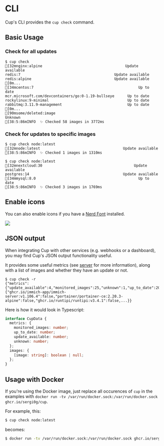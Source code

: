 
# CLI

Cup's CLI provides the `cup check` command.

## Basic Usage

### Check for all updates

```ansi
$ cup check
[32mnginx:alpine                                      Update available
redis:7                                           Update available
redis:alpine                                      Update available
[0m...
[34mcentos:7                                                Up to date
mcr.microsoft.com/devcontainers/go:0-1.19-bullseye      Up to date
rockylinux:9-minimal                                    Up to date
rabbitmq:3.11.9-management                              Up to date
[0m...
[90msome/deleted:image                                         Unknown
[38:5:86mINFO  ✨ Checked 58 images in 3772ms
```

### Check for updates to specific images

```ansi
$ cup check node:latest
[32mnode:latest                                      Update available
[38:5:86mINFO  ✨ Checked 1 images in 1310ms
```

```ansi
$ cup check node:latest
[32mnextcloud:30                                          Update available
postgres:14                                           Update available
[34mmysql:8.0                                               Up to date
[38:5:86mINFO  ✨ Checked 3 images in 1769ms
```

## Enable icons

You can also enable icons if you have a [Nerd Font](https://nerdfonts.com) installed.

<Image src={cup} unoptimized />

## JSON output

When integrating Cup with other services (e.g. webhooks or a dashboard), you may find Cup's JSON output functionality useful.

It provides some useful metrics (see [server](/docs/usage/server) for more information), along with a list of images and whether they have an update or not.

```
$ cup check -r
{"metrics":{"update_available":4,"monitored_images":25,"unknown":1,"up_to_date":20},"images":{"ghcr.io/immich-app/immich-server:v1.106.4":false,"portainer/portainer-ce:2.20.3-alpine":false,"ghcr.io/runtipi/runtipi:v3.4.1":false,...}}
```

Here is how it would look in Typescript:

```ts
interface CupData {
  metrics: {
    monitored_images: number;
    up_to_date: number;
    update_available: number;
    unknown: number;
  };
  images: {
    [image: string]: boolean | null;
  };
}
```

## Usage with Docker

If you're using the Docker image, just replace all occurences of `cup` in the examples with `docker run -tv /var/run/docker.sock:/var/run/docker.sock ghcr.io/sergi0g/cup`.

For example, this:

```bash /check node:latest/
$ cup check node:latest
```

becomes:

```bash /check node:latest/
$ docker run -tv /var/run/docker.sock:/var/run/docker.sock ghcr.io/sergi0g/cup check node:latest
```

